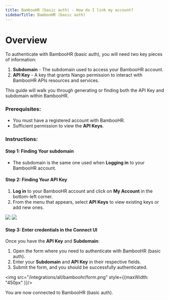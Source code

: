 ```yaml
---
title: BambooHR (basic auth) - How do I link my account?
sidebarTitle: BambooHR (basic auth)
---
```


# Overview

To authenticate with BambooHR (basic auth), you will need two key pieces of information:
1. **Subdomain** - The subdomain used to access your BambooHR account.
2. **API Key** - A key that grants Nango permission to interact with BambooHR APIs resources and services.


This guide will walk you through generating or finding both the API Key and subdomain within BambooHR.

### Prerequisites:

- You must have a registered account with BambooHR.
- Sufficient permission to view the **API Keys**.

### Instructions:

#### Step 1: Finding Your subdomain
- The subdomain is the same one used when **Logging in** to your BambooHR account.


#### Step 2: Finding Your API Key
1. **Log in** to your BambooHR account and click on **My Account** in the bottom-left corner.  
2. From the menu that appears, select **API Keys** to view existing keys or add new ones.  
<img src="/integrations/all/bamboohr/account.png" />
<img src="/integrations/all/bamboohr/api_keys.png" />

#### Step 3: Enter credentials in the Connect UI

Once you have the **API Key** and **Subdomain**:
1. Open the form where you need to authenticate with BambooHR (basic auth).
2. Enter your **Subdomain** and **API Key** in their respective fields.
3. Submit the form, and you should be successfully authenticated.


<img src="/integrations/all/bamboohr/form.png" style={{maxWidth: "450px" }}/>

You are now connected to BambooHR (basic auth).
